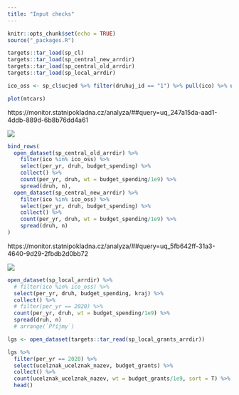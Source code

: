```yaml
---
title: "Input checks"
---
```


```r
knitr::opts_chunk$set(echo = TRUE)
source("_packages.R")
```

```r
targets::tar_load(sp_cl)
targets::tar_load(sp_central_new_arrdir)
targets::tar_load(sp_central_old_arrdir)
targets::tar_load(sp_local_arrdir)
```


```r
ico_oss <- sp_cl$ucjed %>% filter(druhuj_id == "1") %>% pull(ico) %>% unique()
```


```r
plot(mtcars)
```

https://monitor.statnipokladna.cz/analyza/##query=uq_247a15da-aad1-4ddb-889d-6b8b76dd4a61

![](site/images/monitor-soucty-sr.png)

```r
bind_rows(
  open_dataset(sp_central_old_arrdir) %>% 
    filter(ico %in% ico_oss) %>%
    select(per_yr, druh, budget_spending) %>% 
    collect() %>% 
    count(per_yr, druh, wt = budget_spending/1e9) %>% 
    spread(druh, n),
  open_dataset(sp_central_new_arrdir) %>% 
    filter(ico %in% ico_oss) %>%
    select(per_yr, druh, budget_spending) %>% 
    collect() %>% 
    count(per_yr, druh, wt = budget_spending/1e9) %>% 
    spread(druh, n)
)
```
https://monitor.statnipokladna.cz/analyza/##query=uq_5fb642ff-31a3-4640-9d29-2fbdb2d0bb72

![](site/images/monitor_lokalni.png)

```r
open_dataset(sp_local_arrdir) %>% 
  # filter(ico %in% ico_oss) %>%
  select(per_yr, druh, budget_spending, kraj) %>% 
  collect() %>% 
  # filter(per_yr == 2020) %>% 
  count(per_yr, druh, wt = budget_spending/1e9) %>% 
  spread(druh, n) 
  # arrange(`Příjmy`)
```
```r
lgs <- open_dataset(targets::tar_read(sp_local_grants_arrdir))

lgs %>% 
  filter(per_yr == 2020) %>% 
  select(ucelznak_ucelznak_nazev, budget_grants) %>% 
  collect() %>% 
  count(ucelznak_ucelznak_nazev, wt = budget_grants/1e9, sort = T) %>% 
  head()
```

